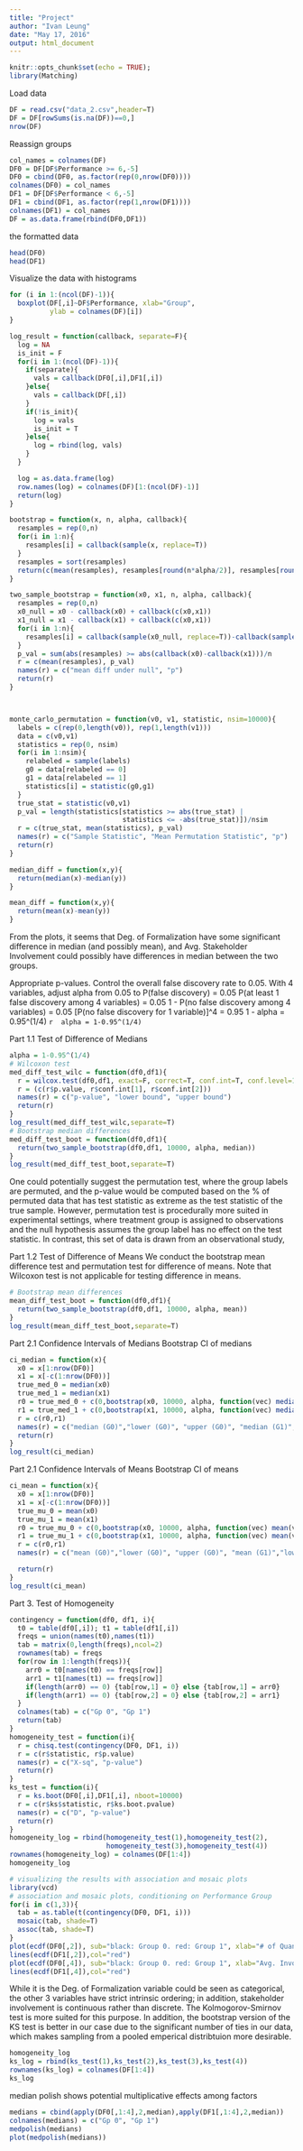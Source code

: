 ```yaml
---
title: "Project"
author: "Ivan Leung"
date: "May 17, 2016"
output: html_document
---
```


```r
knitr::opts_chunk$set(echo = TRUE);
library(Matching)
```

Load data
```r
DF = read.csv("data_2.csv",header=T)
DF = DF[rowSums(is.na(DF))==0,]
nrow(DF)
```
Reassign groups
```r
col_names = colnames(DF)
DF0 = DF[DF$Performance >= 6,-5]
DF0 = cbind(DF0, as.factor(rep(0,nrow(DF0))))
colnames(DF0) = col_names
DF1 = DF[DF$Performance < 6,-5]
DF1 = cbind(DF1, as.factor(rep(1,nrow(DF1))))
colnames(DF1) = col_names
DF = as.data.frame(rbind(DF0,DF1))
```

the formatted data
```r
head(DF0)
head(DF1)
```

Visualize the data with histograms
```r
for (i in 1:(ncol(DF)-1)){
  boxplot(DF[,i]~DF$Performance, xlab="Group",
          ylab = colnames(DF)[i])
}
```

```r
log_result = function(callback, separate=F){
  log = NA
  is_init = F
  for(i in 1:(ncol(DF)-1)){
    if(separate){
      vals = callback(DF0[,i],DF1[,i])
    }else{
      vals = callback(DF[,i])
    }
    if(!is_init){
      log = vals
      is_init = T
    }else{
      log = rbind(log, vals)
    }
  }

  log = as.data.frame(log)
  row.names(log) = colnames(DF)[1:(ncol(DF)-1)]
  return(log)
}

bootstrap = function(x, n, alpha, callback){
  resamples = rep(0,n)
  for(i in 1:n){
    resamples[i] = callback(sample(x, replace=T))
  }
  resamples = sort(resamples)
  return(c(mean(resamples), resamples[round(n*alpha/2)], resamples[round(n*(1-alpha/2))]))
}

two_sample_bootstrap = function(x0, x1, n, alpha, callback){
  resamples = rep(0,n)
  x0_null = x0 - callback(x0) + callback(c(x0,x1))
  x1_null = x1 - callback(x1) + callback(c(x0,x1))
  for(i in 1:n){
    resamples[i] = callback(sample(x0_null, replace=T))-callback(sample(x1_null, replace=T)) 
  }
  p_val = sum(abs(resamples) >= abs(callback(x0)-callback(x1)))/n
  r = c(mean(resamples), p_val)
  names(r) = c("mean diff under null", "p")
  return(r)
}



monte_carlo_permutation = function(v0, v1, statistic, nsim=10000){
  labels = c(rep(0,length(v0)), rep(1,length(v1)))
  data = c(v0,v1)
  statistics = rep(0, nsim)
  for(i in 1:nsim){
    relabeled = sample(labels)
    g0 = data[relabeled == 0]
    g1 = data[relabeled == 1]
    statistics[i] = statistic(g0,g1)
  }
  true_stat = statistic(v0,v1)
  p_val = length(statistics[statistics >= abs(true_stat) | 
                            statistics <= -abs(true_stat)])/nsim
  r = c(true_stat, mean(statistics), p_val)
  names(r) = c("Sample Statistic", "Mean Permutation Statistic", "p")
  return(r)
}

median_diff = function(x,y){
  return(median(x)-median(y))
}

mean_diff = function(x,y){
  return(mean(x)-mean(y)) 
}
```
From the plots, it seems that Deg. of Formalization have some significant difference in median (and possibly mean), and Avg. Stakeholder Involvement could possibly have differences in median between the two groups.

Appropriate p-values.
Control the overall false discovery rate to 0.05.
With 4 variables, adjust alpha from 0.05 to 
P(false discovery) = 0.05
P(at least 1 false discovery among 4 variables) = 0.05
1 - P(no false discovery among 4 variables) = 0.05
[P(no false discovery for 1 variable)]^4 = 0.95
1 - alpha = 0.95^(1/4)
`r  alpha = 1-0.95^(1/4)`

Part 1.1 Test of Difference of Medians
```r
alpha = 1-0.95^(1/4)
# Wilcoxon test
med_diff_test_wilc = function(df0,df1){
  r = wilcox.test(df0,df1, exact=F, correct=T, conf.int=T, conf.level=1-alpha)
  r = (c(r$p.value, r$conf.int[1], r$conf.int[2]))
  names(r) = c("p-value", "lower bound", "upper bound")
  return(r)
}
log_result(med_diff_test_wilc,separate=T)
# Bootstrap median differences
med_diff_test_boot = function(df0,df1){
  return(two_sample_bootstrap(df0,df1, 10000, alpha, median))
}
log_result(med_diff_test_boot,separate=T)
```
One could potentially suggest the permutation test, where the group labels are permuted, and the p-value would be computed based on the % of permuted data that has test statistic as extreme as the test statistic of the true sample. However, permutation test is procedurally more suited in experimental settings, where treatment group is assigned to observations and the null hypothesis assumes the group label has no effect on the test statistic. In contrast, this set of data is drawn from an observational study, 

Part 1.2 Test of Difference of Means
We conduct the bootstrap mean difference test and permutation test for difference of means. Note that Wilcoxon test is not applicable for testing difference in means.
```r
# Bootstrap mean differences
mean_diff_test_boot = function(df0,df1){
  return(two_sample_bootstrap(df0,df1, 10000, alpha, mean))
}
log_result(mean_diff_test_boot,separate=T)
```

Part 2.1 Confidence Intervals of Medians
Bootstrap CI of medians
```r
ci_median = function(x){
  x0 = x[1:nrow(DF0)]
  x1 = x[-c(1:nrow(DF0))]
  true_med_0 = median(x0)
  true_med_1 = median(x1)
  r0 = true_med_0 + c(0,bootstrap(x0, 10000, alpha, function(vec) median(vec)-true_med_0)[2:3])
  r1 = true_med_1 + c(0,bootstrap(x1, 10000, alpha, function(vec) median(vec)-true_med_1)[2:3])
  r = c(r0,r1)
  names(r) = c("median (G0)","lower (G0)", "upper (G0)", "median (G1)","lower (G1)", "upper (G1)")
  return(r)
}
log_result(ci_median)
```
Part 2.1 Confidence Intervals of Means
Bootstrap CI of means
```r
ci_mean = function(x){
  x0 = x[1:nrow(DF0)]
  x1 = x[-c(1:nrow(DF0))]
  true_mu_0 = mean(x0)
  true_mu_1 = mean(x1)
  r0 = true_mu_0 + c(0,bootstrap(x0, 10000, alpha, function(vec) mean(vec)-true_mu_0)[2:3])
  r1 = true_mu_1 + c(0,bootstrap(x1, 10000, alpha, function(vec) mean(vec)-true_mu_1)[2:3])
  r = c(r0,r1)
  names(r) = c("mean (G0)","lower (G0)", "upper (G0)", "mean (G1)","lower (G1)", "upper (G1)")

  return(r)
}
log_result(ci_mean)
```

Part 3. Test of Homogeneity
```r
contingency = function(df0, df1, i){
  t0 = table(df0[,i]); t1 = table(df1[,i])
  freqs = union(names(t0),names(t1))
  tab = matrix(0,length(freqs),ncol=2)
  rownames(tab) = freqs
  for(row in 1:length(freqs)){
    arr0 = t0[names(t0) == freqs[row]]
    arr1 = t1[names(t1) == freqs[row]]
    if(length(arr0) == 0) {tab[row,1] = 0} else {tab[row,1] = arr0}
    if(length(arr1) == 0) {tab[row,2] = 0} else {tab[row,2] = arr1}
  }
  colnames(tab) = c("Gp 0", "Gp 1")
  return(tab)
}
homogeneity_test = function(i){
  r = chisq.test(contingency(DF0, DF1, i))
  r = c(r$statistic, r$p.value)
  names(r) = c("X-sq", "p-value")
  return(r)
}
ks_test = function(i){
  r = ks.boot(DF0[,i],DF1[,i], nboot=10000)
  r = c(r$ks$statistic, r$ks.boot.pvalue)
  names(r) = c("D", "p-value")
  return(r)
}
homogeneity_log = rbind(homogeneity_test(1),homogeneity_test(2),
                        homogeneity_test(3),homogeneity_test(4))
rownames(homogeneity_log) = colnames(DF[1:4])
homogeneity_log

# visualizing the results with association and mosaic plots
library(vcd)
# association and mosaic plots, conditioning on Performance Group
for(i in c(1,3)){
  tab = as.table(t(contingency(DF0, DF1, i)))
  mosaic(tab, shade=T)
  assoc(tab, shade=T)
}
plot(ecdf(DF0[,2]), sub="black: Group 0. red: Group 1", xlab="# of Quantitative Objectives", ylab="cdf", main=NA)
lines(ecdf(DF1[,2]),col="red")
plot(ecdf(DF0[,4]), sub="black: Group 0. red: Group 1", xlab="Avg. Involvement", ylab="cdf", main=NA)
lines(ecdf(DF1[,4]),col="red")
```

While it is the Deg. of Formalization variable could be seen as categorical, the other 3 variables have strict intrinsic ordering; in addition, stakeholder involvement is continuous rather than discrete. The Kolmogorov-Smirnov test is more suited for this purpose. In addition, the bootstrap version of the KS test is better in our case due to the significant number of ties in our data, which makes sampling from a pooled emperical distribtuion more desirable.
```r
homogeneity_log
ks_log = rbind(ks_test(1),ks_test(2),ks_test(3),ks_test(4))
rownames(ks_log) = colnames(DF[1:4])
ks_log
```
median polish shows potential multiplicative effects among factors
```r
medians = cbind(apply(DF0[,1:4],2,median),apply(DF1[,1:4],2,median))
colnames(medians) = c("Gp 0", "Gp 1")
medpolish(medians)
plot(medpolish(medians))
```
